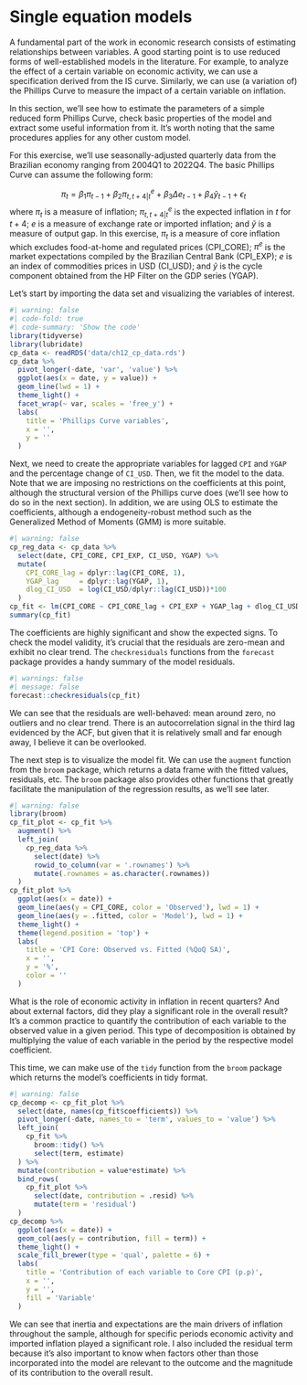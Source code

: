 # Single equation models

A fundamental part of the work in economic research consists of estimating relationships between variables. A good starting point is to use reduced forms of well-established models in the literature. For example, to analyze the effect of a certain variable on economic activity, we can use a specification derived from the IS curve. Similarly, we can use (a variation of) the Phillips Curve to measure the impact of a certain variable on inflation.

In this section, we'll see how to estimate the parameters of a simple reduced form Phillips Curve, check basic properties of the model and extract some useful information from it. It's worth noting that the same procedures applies for any other custom model.

For this exercise, we'll use seasonally-adjusted quarterly data from the Brazilian economy ranging from 2004Q1 to 2022Q4. The basic Phillips Curve can assume the following form:

$$ \pi_t = \beta_1\pi_{t-1} + \beta_2\pi^{e}_{t,t+4|t} + \beta_3\Delta e_{t-1} + \beta_4\tilde{y}_{t-1} + \epsilon_t $$ 
where $\pi_t$ is a measure of inflation; $\pi^{e}_{t,t+4|t}$ is the expected inflation in $t$ for $t+4$; $e$ is a measure of exchange rate or imported inflation; and $\tilde{y}$ is a measure of output gap. In this exercise, $\pi_t$ is a measure of core inflation which excludes food-at-home and regulated prices (CPI_CORE); $\pi^{e}$ is the market expectations compiled by the Brazilian Central Bank (CPI_EXP); $e$ is an index of commodities prices in USD (CI_USD); and $\tilde{y}$ is the cycle component obtained from the HP Filter on the GDP series (YGAP).

Let's start by importing the data set and visualizing the variables of interest.

```{r}
#| warning: false
#| code-fold: true
#| code-summary: 'Show the code'
library(tidyverse)
library(lubridate)
cp_data <- readRDS('data/ch12_cp_data.rds')
cp_data %>% 
  pivot_longer(-date, 'var', 'value') %>% 
  ggplot(aes(x = date, y = value)) +
  geom_line(lwd = 1) +
  theme_light() +
  facet_wrap(~ var, scales = 'free_y') +
  labs(
    title = 'Phillips Curve variables',
    x = '',
    y = ''
  )
```

Next, we need to create the appropriate variables for lagged `CPI` and `YGAP` and the percentage change of `CI_USD`. Then, we fit the model to the data. Note that we are imposing no restrictions on the coefficients at this point, although the structural version of the Phillips curve does (we'll see how to do so in the next section). In addition, we are using OLS to estimate the coefficients, although a endogeneity-robust method such as the Generalized Method of Moments (GMM) is more suitable.

```{r}
#| warning: false
cp_reg_data <- cp_data %>% 
  select(date, CPI_CORE, CPI_EXP, CI_USD, YGAP) %>% 
  mutate(
    CPI_CORE_lag = dplyr::lag(CPI_CORE, 1),
    YGAP_lag     = dplyr::lag(YGAP, 1),
    dlog_CI_USD  = log(CI_USD/dplyr::lag(CI_USD))*100
  )
cp_fit <- lm(CPI_CORE ~ CPI_CORE_lag + CPI_EXP + YGAP_lag + dlog_CI_USD -1, cp_reg_data)
summary(cp_fit)
```

The coefficients are highly significant and show the expected signs. To check the model validity, it's crucial that the residuals are zero-mean and exhibit no clear trend. The `checkresiduals` functions from the `forecast` package provides a handy summary of the model residuals.

```{r}
#| warnings: false
#| message: false
forecast::checkresiduals(cp_fit)
```

We can see that the residuals are well-behaved: mean around zero, no outliers and no clear trend. There is an autocorrelation signal in the third lag evidenced by the ACF, but given that it is relatively small and far enough away, I believe it can be overlooked.

The next step is to visualize the model fit. We can use the `augment` function from the `broom` package, which returns a data frame with the fitted values, residuals, etc. The `broom` package also provides other functions that greatly facilitate the manipulation of the regression results, as we'll see later.

```{r}
#| warning: false
library(broom)
cp_fit_plot <- cp_fit %>% 
  augment() %>% 
  left_join(
    cp_reg_data %>% 
      select(date) %>% 
      rowid_to_column(var = '.rownames') %>% 
      mutate(.rownames = as.character(.rownames))
  )
cp_fit_plot %>% 
  ggplot(aes(x = date)) +
  geom_line(aes(y = CPI_CORE, color = 'Observed'), lwd = 1) +
  geom_line(aes(y = .fitted, color = 'Model'), lwd = 1) +
  theme_light() +
  theme(legend.position = 'top') +
  labs(
    title = 'CPI Core: Observed vs. Fitted (%QoQ SA)',
    x = '',
    y = '%',
    color = ''
  )
```

What is the role of economic activity in inflation in recent quarters? And about external factors, did they play a significant role in the overall result? It's a common practice to quantify the contribution of each variable to the observed value in a given period. This type of decomposition is obtained by multiplying the value of each variable in the period by the respective model coefficient.

This time, we can make use of the `tidy` function from the `broom` package which returns the model's coefficients in tidy format.

```{r}
#| warning: false
cp_decomp <- cp_fit_plot %>% 
  select(date, names(cp_fit$coefficients)) %>% 
  pivot_longer(-date, names_to = 'term', values_to = 'value') %>% 
  left_join(
    cp_fit %>% 
      broom::tidy() %>% 
      select(term, estimate)
  ) %>% 
  mutate(contribution = value*estimate) %>% 
  bind_rows(
    cp_fit_plot %>% 
      select(date, contribution = .resid) %>% 
      mutate(term = 'residual')
  )
cp_decomp %>% 
  ggplot(aes(x = date)) +
  geom_col(aes(y = contribution, fill = term)) +
  theme_light() +
  scale_fill_brewer(type = 'qual', palette = 6) +
  labs(
    title = 'Contribution of each variable to Core CPI (p.p)',
    x = '', 
    y = '', 
    fill = 'Variable'
  )
```

We can see that inertia and expectations are the main drivers of inflation throughout the sample, although for specific periods economic activity and imported inflation played a significant role. I also included the residual term because it's also important to know when factors other than those incorporated into the model are relevant to the outcome and the magnitude of its contribution to the overall result.

